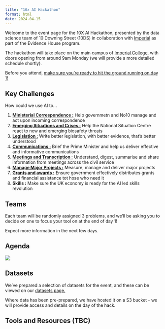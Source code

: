 ```yaml
---
title: "10x AI Hackathon"
format: html
date: 2024-04-15
---
```


Welcome to the event page for the 10X AI Hackathon, presented by the data science team of 10 Downing Street (10DS) in collaboration with [Imperial](https://www.imperial.ac.uk/) as part of the Evidence House program.

The hackathon will take place on the main campus of [Imperial College](https://maps.app.goo.gl/hmZz6u5vcx6X858k8), with doors opening from around 9am Monday (we will provide a more detailed schedule shortly).

Before you attend, [make sure you're ready to hit the ground running on day 1!](getting-ready.qmd)

## Key Challenges
How could we use AI to...

1. [**Ministerial Correspondence :**](challenges/correspondence/correspondence.qmd) Help governmetn and No10 manage and act upon incoming correspondence
2. [**Emerging Situations and Crises :**](challenges/situations/situations.qmd) Help the National Situation Centre react to new and emerging biosafety threats
3. [**Legislation :**](challenges/legislation/legislation.qmd) Write better legislation, with better evidence, that's better understood
4. [**Communications :**](challenges/communications/communications.qmd)  Brief the Prime Minister and help us deliver effective and informative communications
5. [**Meetings and Transcription :**](challenges/meetings/meetings.qmd)  Understand, digest, summarise and share information from meetings across the civil service
6. [**Manage Major Projects :**](challenges/projects/projects.qmd)  Measure, manage and deliver major projects
7. [**Grants and awards :**](challenges/grants/grants.qmd)  Ensure government effectively distributes grants and financial assistance tot hose who need it
8. **Skills :** Make sure the UK economy is ready for the AI led skills revolution

## Teams
Each team will be randomly assigned 3 problems, and we'll be asking you to decide on one to focus your tool on at the end of day 1!

Expect more information in the next few days.

## Agenda

![](schedule.png){width=100vw}

## Datasets
We've prepared a selection of datasets for the event, and these can be viewed on our [datasets page.](data.qmd)

Where data has been pre-prepared, we have hosted it on a S3 bucket - we will provide access and details on the day of the hack.

## Tools and Resources (TBC)
